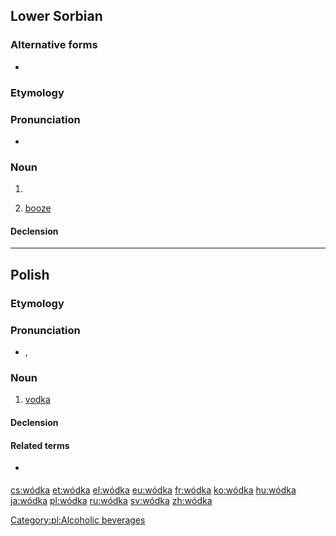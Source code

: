 {{also|wodka|Wodka|wódką}}

==Lower Sorbian==

===Alternative forms===
* {{l|dsb|wodka}} {{qualifier|obsolete}}

===Etymology===
{{suffix|wóda|ka|lang=dsb}}

===Pronunciation===
* {{IPA|[ˈwɨtka]|[ˈwɛtka]|lang=dsb}}

===Noun===
{{dsb-noun|f}}

# {{diminutive of|wóda|lang=dsb}}
# {{lb|dsb|euphemistic}} [[booze]]

====Declension====
{{dsb-decl-noun-3|wód|k}}

----

==Polish==

===Etymology===
{{suffix|woda|ka|lang=pl}}

===Pronunciation===
* {{IPA|[ˈvutka]|lang=pl}}, {{audio|pl-wódka.ogg|audio|lang=pl}}

===Noun===
{{pl-noun|f|dim=wódeczka|aug=wóda}}

# [[vodka]]

====Declension====
{{pl-decl-noun-f}}

====Related terms====
* {{l|pl|wódczany}} {{qualifier|adjective}}

[[Category:pl:Alcoholic beverages]]

[[cs:wódka]]
[[et:wódka]]
[[el:wódka]]
[[eu:wódka]]
[[fr:wódka]]
[[ko:wódka]]
[[hu:wódka]]
[[ja:wódka]]
[[pl:wódka]]
[[ru:wódka]]
[[sv:wódka]]
[[zh:wódka]]
